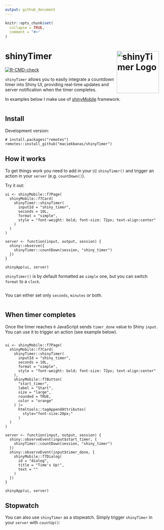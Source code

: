 ```yaml
---
output: github_document
---
```


<!-- README.md is generated from README.Rmd. Please edit that file -->

```r
knitr::opts_chunk$set(
  collapse = TRUE,
  comment = "#>"
)
```

# shinyTimer <img src="man/figures/shinyTimer.png" align="right" height="138" style="float:right; height:138px;" alt = "shinyTimer Logo"/>

<!-- badges: start -->
[![R-CMD-check](https://github.com/maciekbanas/shinyTimer/actions/workflows/R-CMD-check.yaml/badge.svg)](https://github.com/maciekbanas/shinyTimer/actions/workflows/R-CMD-check.yaml)
<!-- badges: end -->

 `shinyTimer` allows you to easily integrate a countdown timer into Shiny UI, providing real-time updates and server notification when the timer completes.
 
 In examples below I make use of [shinyMobile](https://github.com/RinteRface/shinyMobile/) framework.

<div style="text-align: center;">
  <img src="man/figures/shiny_timer.gif" alt=""/>
</div>

## Install

Development version:

```
# install.packages("remotes")
remotes::install_github("maciekbanas/shinyTimer")
```

## How it works

To get things work you need to add in your `UI` `shinyTimer()` and trigger an action in your `server` (e.g. `countDown()`).

Try it out:

```
ui <- shinyMobile::f7Page(
  shinyMobile::f7Card(
    shinyTimer::shinyTimer(
      inputId = "shiny_timer",
      seconds = 10L, 
      format = "simple", 
      style = "font-weight: bold; font-size: 72px; text-align:center"
    )
  )
)

server <- function(input, output, session) {
  shiny::observe({
    shinyTimer::countDown(session, "shiny_timer")
  })
}

shinyApp(ui, server)
```

`shinyTimer()` is by default formatted as `simple` one, but you can switch `format` to a `clock`.

<div style="text-align: center;">
  <img src="man/figures/shiny_timer_update.gif" alt=""/>
</div>

You can either set only `seconds`, `minutes` or both.

<div style="text-align: center;">
  <img src="man/figures/shiny_timer_set_minutes.gif" alt=""/>
</div>

## When timer completes

Once the timer reaches `0` JavaScript sends `timer_done` value to Shiny `input`.
You can use it to trigger an action (see example below).

<div style="text-align: center;">
  <img src="man/figures/shiny_timer_done.gif" alt=""/>
</div>

```
ui <- shinyMobile::f7Page(
  shinyMobile::f7Card(
    shinyTimer::shinyTimer(
      inputId = "shiny_timer",
      seconds = 10L, 
      format = "simple", 
      style = "font-weight: bold; font-size: 72px; text-align:center"
    ),
    shinyMobile::f7Button(
      "start_timer",
      label = "Start", 
      size = "large",
      rounded = TRUE,
      color = "orange"
    ) |>
      htmltools::tagAppendAttributes(
        style="font-size:20px;"
      )
  )
)

server <- function(input, output, session) {
  shiny::observeEvent(input$start_timer, {
    shinyTimer::countDown(session, "shiny_timer")
  })
  shiny::observeEvent(input$timer_done, {
    shinyMobile::f7Dialog(
      id = "dialog",
      title = "Time's Up!",
      text = ""
    )
  })
}

shinyApp(ui, server)
```

## Stopwatch

You can also use `shinyTimer` as a stopwatch. Simply trigger `shinyTimer` in your `server` with `countUp()`:

<div style="text-align: center;">
  <img src="man/figures/shiny_timer_up.gif" alt=""/>
</div>
